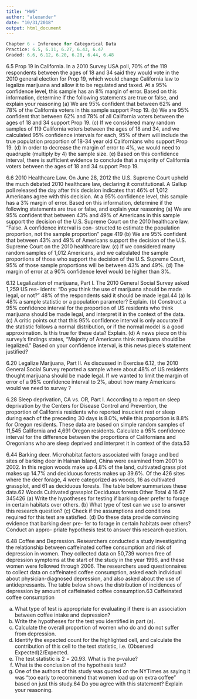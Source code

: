 ```yaml
---
title: "HW6"
author: "alexander"
date: "10/31/2018"
output: html_document
---
```


```r
Chapter 6 - Inference for Categorical Data
Practice: 6.5, 6.11, 6.27, 6.43, 6.47
Graded: 6.6, 6.12, 6.20, 6.28, 6.44, 6.48
```
6.5 Prop 19 in California. In a 2010 Survey USA poll, 70% of the 119 respondents between the ages of 18 and 34 said they would vote in the 2010 general election for Prop 19, which would change California law to legalize marijuana and allow it to be regulated and taxed. At a 95% confidence level, this sample has an 8% margin of error. Based on this information, determine if the following statements are true or false, and explain your reasoning
(a) We are 95% confident that between 62% and 78% of the California voters in this sample support Prop 19.
(b) We are 95% confident that between 62% and 78% of all California voters between the ages of 18 and 34 support Prop 19.
(c) If we considered many random samples of 119 California voters between the ages of 18 and 34, and we calculated 95% confidence intervals for each, 95% of them will include the true population proportion of 18-34 year old Californians who support Prop 19.
(d) In order to decrease the margin of error to 4%, we would need to quadruple (multiply by 4) the sample size.
(e) Based on this confidence interval, there is sufficient evidence to conclude that a majority of California voters between the ages of 18 and 34 support Prop 19.


6.6 2010 Healthcare Law. On June 28, 2012 the U.S. Supreme Court upheld the much debated 2010 healthcare law, declaring it constitutional. A Gallup poll released the day after this decision indicates that 46% of 1,012 Americans agree with this decision. At a 95% confidence level, this sample has a 3% margin of error. Based on this information, determine if the following statements are true or false, and explain your reasoning
(a) We are 95% confident that between 43% and 49% of Americans in this sample support the decision of the U.S. Supreme Court on the 2010 healthcare law.
"False. A confidence interval is con- structed to estimate the population proportion, not the sample proportion" page 419
(b) We are 95% confident that between 43% and 49% of Americans support the decision of the U.S. Supreme Court on the 2010 healthcare law.
(c) If we considered many random samples of 1,012 Americans, and we calculated the sample proportions of those who support the decision of the U.S. Supreme Court, 95% of those sample proportions will be between 43% and 49%.
(d) The margin of error at a 90% confidence level would be higher than 3%.


6.12 Legalization of marijuana, Part I. The 2010 General Social Survey asked 1,259 US res- idents: “Do you think the use of marijuana should be made legal, or not?” 48% of the respondents said it should be made legal.44
(a) Is 48% a sample statistic or a population parameter? Explain.
(b) Construct a 95% confidence interval for the proportion of US residents who think marijuana should be made legal, and interpret it in the context of the data.
(c) A critic points out that this 95% confidence interval is only accurate if the statistic follows a normal distribution, or if the normal model is a good approximation. Is this true for these data? Explain.
(d) A news piece on this survey’s findings states, “Majority of Americans think marijuana should be legalized.” Based on your confidence interval, is this news piece’s statement justified?


6.20 Legalize Marijuana, Part II. As discussed in Exercise 6.12, the 2010 General Social Survey reported a sample where about 48% of US residents thought marijuana should be made legal. If we wanted to limit the margin of error of a 95% confidence interval to 2%, about how many Americans would we need to survey ?

6.28 Sleep deprivation, CA vs. OR, Part I. According to a report on sleep deprivation by the Centers for Disease Control and Prevention, the proportion of California residents who reported insu cient rest or sleep during each of the preceding 30 days is 8.0%, while this proportion is 8.8% for Oregon residents. These data are based on simple random samples of 11,545 California and 4,691 Oregon residents. Calculate a 95% confidence interval for the difference between the proportions of Californians and Oregonians who are sleep deprived and interpret it in context of the data.53

6.44 Barking deer. Microhabitat factors associated with forage and bed sites of barking deer in Hainan Island, China were examined from 2001 to 2002. In this region woods make up 4.8% of the land, cultivated grass plot makes up 14.7% and deciduous forests makes up 39.6%. Of the 426 sites where the deer forage, 4 were categorized as woods, 16 as cultivated grassplot, and 61 as deciduous forests. The table below summarizes these data.62
Woods Cultivated grassplot Deciduous forests Other Total 4 16 67 345426
   (a) Write the hypotheses for testing if barking deer prefer to forage in certain habitats over others.
(b) What type of test can we use to answer this research question?
(c) Check if the assumptions and conditions required for this test
are satisfied.
(d) Do these data provide convincing evidence that barking deer pre-
fer to forage in certain habitats over others? Conduct an appro- priate hypothesis test to answer this research question.

6.48 Coffee and Depression. Researchers conducted a study investigating the relationship between caffeinated coffee consumption and risk of depression in women. They collected data on 50,739 women free of depression symptoms at the start of the study in the year 1996, and these women were followed through 2006. The researchers used questionnaires to collect data on caffeinated coffee consumption, asked each individual about physician-diagnosed depression, and also asked about the use of antidepressants. The table below shows the distribution of incidences of depression by amount of caffeinated coffee consumption.63
Caffeinated coffee consumption

(a) What type of test is appropriate for evaluating if there is an association between coffee intake and depression?
(b) Write the hypotheses for the test you identified in part (a).
(c) Calculate the overall proportion of women who do and do not suffer from depression.
(d) Identify the expected count for the highlighted cell, and calculate the contribution of this cell to the test statistic, i.e. (Observed   Expected)2/Expected.
(e) The test statistic is  2 = 20.93. What is the p-value?
(f) What is the conclusion of the hypothesis test?
(g) One of the authors of this study was quoted on the NYTimes as saying it was “too early to recommend that women load up on extra coffee” based on just this study.64 Do you agree with this statement? Explain your reasoning.

